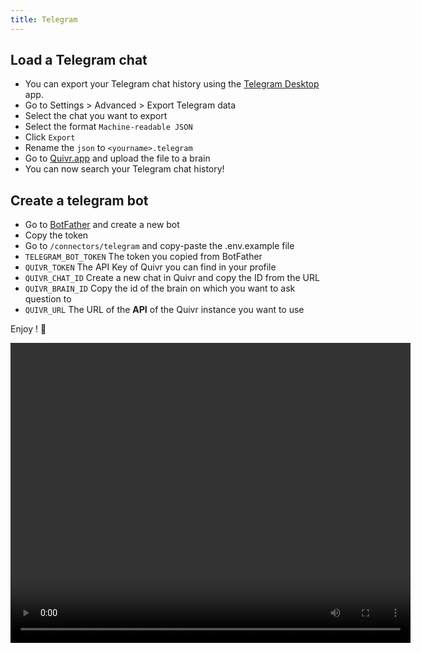 ```yaml
---
title: Telegram
---
```


## Load a Telegram chat

- You can export your Telegram chat history using the [Telegram Desktop](https://desktop.telegram.org/) app.
- Go to Settings > Advanced > Export Telegram data
- Select the chat you want to export
- Select the format `Machine-readable JSON`
- Click `Export`
- Rename the `json` to `<yourname>.telegram`
- Go to [Quivr.app](https://quivr.app/) and upload the file to a brain
- You can now search your Telegram chat history!

## Create a telegram bot

- Go to [BotFather](https://t.me/botfather) and create a new bot
- Copy the token
- Go to `/connectors/telegram` and copy-paste the .env.example file
- `TELEGRAM_BOT_TOKEN` The token you copied from BotFather
- `QUIVR_TOKEN` The API Key of Quivr you can find in your profile
- `QUIVR_CHAT_ID` Create a new chat in Quivr and copy the ID from the URL
- `QUIVR_BRAIN_ID` Copy the id of the brain on which you want to ask question to
- `QUIVR_URL` The URL of the **API** of the Quivr instance you want to use

Enjoy ! 🎉

<div style={{ textAlign: 'center' }}>
  <video width="640" height="480" controls>
    <source src="https://quivr-cms.s3.eu-west-3.amazonaws.com/quivr_telegram_bot_283a935f26.mp4" type="video/mp4"/>
    Your browser does not support the video tag.
  </video>
</div>
